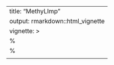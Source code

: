  
---
title: "MethyLImp"
output: rmarkdown::html_vignette
vignette: >
  %\VignetteIndexEntry{missMethy}
  %\VignetteEngine{knitr::latex}
  \usepackage[utf8]{inputenc}
---

\newcommand{\Rfunction}[1]{{\texttt{#1}}}
\newcommand{\Robject}[1]{{\texttt{#1}}}
\newcommand{\Rpackage}[1]{{\textit{#1}}}
\newcommand{\Rclass}[1]{{\textit{#1}}}

\title{The \Rpackage{methyLImp} Package}
\author{Pietro Di Lena}
\begin{document}
maketitle
\section{ About the package }
The \Rpackage{methyLImp} implements a missing data imputation method based on single imputation linear regression,
especially designed for and tested on DNA methylation data [1].

\section{Installation}

The package doesn't have any dependencies from other Bioconductor packages.

Installing the latest package from a local copy (assuming it is in the current working
directory of your R session):

<<UnevaluatedCode, eval=FALSE>>=
install.packages('methyLImp_0.9.9.tar.gz', repos=NULL, type='source')
@

\section{Trying it out}
The package contains a subset of a real 450K Illumina array data, \Robject{GSE64495}, which contains beta values of 100 samples for 200 CpGs with no missing values and it can be used to explore the function quickly:

<<code-block, keep.source=TRUE>>=
library('methyLImp')
# load in methyLImp dataset
data(gse64495)
# display dimensions of data matrix
dim(gse64495)
@

\section{Suggested analysis workflow}

\subsection{Load data}

The methylation data array of either beta or M values has to be split into a CpG labels vector and the corresponding methylation array.

\subsection{Example workflow}
<<workflow, keep.source=TRUE>>=

data(gse64495)
# load in methyLImp dataset containing no missing value

rownames(gse64495) <- as.vector(as.character(gse64495[,1]))
gse64495          <- t(gse64495[,-1])

gen_rand_NA(dat, frac) {

	m_CpG <- nrow(dat)
	n_samples <- ncol(dat)
	NA_tot <- round(frac * m_CpG * n_samples, 1)

	set.seed(1)
        rand_CpG <- sample.int(m_CpG,NA_tot,replace=TRUE)
	rand_sample <- sample.int(n_samples,NA_tot,replace=TRUE)
	for(i in 1:NA_tot) {
	    dat[rand_CpG[i], rand_sample[i]] <- NA
	}
}

NA_frac <- 0.1
gse64495_miss <- gen_rand_NA(gse64495, NA_frac)
#generate the desired fraction (<=1) of missing values at random in the dataset

gse64495_imputed = methyLImp(gse64495_miss, min=0, max=1)
# impute missing data with methyLImp method

# compare statistics of imputed and original values


@

\section{References}

[1] Di Lena P, Sala C, Prodi A, Nardini C. Missing value estimation methods for DNA methylation data. submitted to Bioinformatics

\end{document}


